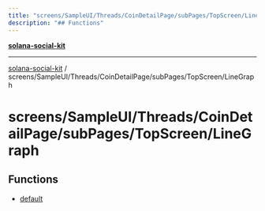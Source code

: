 ```yaml
---
title: "screens/SampleUI/Threads/CoinDetailPage/subPages/TopScreen/LineGraph"
description: "## Functions"
---
```


[**solana-social-kit**](../../../../../../../README.mdx)

***

[solana-social-kit](../../../../../../../README.mdx) / screens/SampleUI/Threads/CoinDetailPage/subPages/TopScreen/LineGraph

# screens/SampleUI/Threads/CoinDetailPage/subPages/TopScreen/LineGraph

## Functions

- [default](functions/default.mdx)
